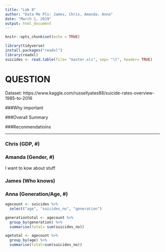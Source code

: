 ```yaml
---
title: "Lab 8"
author: "Data Me Pls: James, Chris, Amanda, Anna"
date: "March 1, 2019"
output: html_document
---
```


```r
knitr::opts_chunk$set(echo = TRUE)

library(tidyverse)
install.packages("readxl")
library(readxl)
suicides <- read.table(file= "master.xls", sep= "\t", header= TRUE)

```
# QUESTION
Dataset: https://www.kaggle.com/russellyates88/suicide-rates-overview-1985-to-2016

###Why important

###Overall Summary

###Reconmendatioins

---

### Chris (GDP, #)

### Amanda (Gender, #)
I want to kow about stuff

### James (Who knows)

### Anna (Generation/Age, #)
```r
agecount <- suicides %>%
  select("age", "suicides_no", "generation")

generationtotal <- agecount %>%
  group_by(generation) %>%
  summarise(total= sum(suicides_no))

agetotal <- agecount %>%
  group_by(age) %>%
  summarise(total=sum(suicides_no))
```
